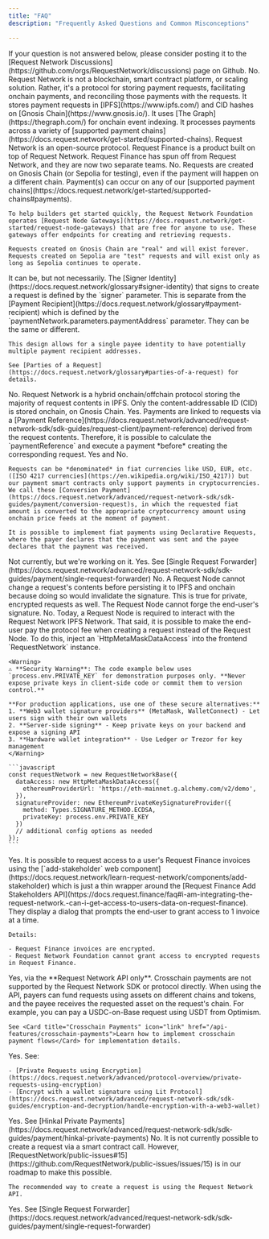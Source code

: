 ```yaml
---
title: "FAQ"
description: "Frequently Asked Questions and Common Misconceptions"

---
```

<Info>
If your question is not answered below, please consider posting it to the [Request Network Discussions](https://github.com/orgs/RequestNetwork/discussions) page on Github.
</Info>

<AccordionGroup>
  <Accordion title="Is Request Network a blockchain, smart contract platform, or L2 scaling solution?">
    No. Request Network is not a blockchain, smart contract platform, or scaling solution. Rather, it's a protocol for storing payment requests, facilitating onchain payments, and reconciling those payments with the requests. It stores payment requests in [IPFS](https://www.ipfs.com/) and CID hashes on [Gnosis Chain](https://www.gnosis.io/). It uses [The Graph](https://thegraph.com/) for onchain event indexing. It processes payments across a variety of [supported payment chains](https://docs.request.network/get-started/supported-chains).
  </Accordion>

  <Accordion title="What is the difference between Request Network and Request Finance?">
    Request Network is an open-source protocol. Request Finance is a product built on top of Request Network. Request Finance has spun off from Request Network, and they are now two separate teams.
  </Accordion>

  <Accordion title="Do I need to create a request on the same chain that I want to receive payment?">
    No. Requests are created on Gnosis Chain (or Sepolia for testing), even if the payment will happen on a different chain. Payment(s) can occur on any of our [supported payment chains](https://docs.request.network/get-started/supported-chains#payments).

    To help builders get started quickly, the Request Network Foundation operates [Request Node Gateways](https://docs.request.network/get-started/request-node-gateways) that are free for anyone to use. These gateways offer endpoints for creating and retrieving requests.

    Requests created on Gnosis Chain are "real" and will exist forever. Requests created on Sepolia are "test" requests and will exist only as long as Sepolia continues to operate.
  </Accordion>

  <Accordion title="Is the address that creates a request the same address that receives the payment?">
    It can be, but not necessarily. The [Signer Identity](https://docs.request.network/glossary#signer-identity) that signs to create a request is defined by the `signer` parameter. This is separate from the [Payment Recipient](https://docs.request.network/glossary#payment-recipient) which is defined by the `paymentNetwork.parameters.paymentAddress` parameter. They can be the same or different.

    This design allows for a single payee identity to have potentially multiple payment recipient addresses.

    See [Parties of a Request](https://docs.request.network/glossary#parties-of-a-request) for details.
  </Accordion>

  <Accordion title="Are requests in Request Network stored fully onchain?">
    No. Request Network is a hybrid onchain/offchain protocol storing the majority of request contents in IPFS. Only the content-addressable ID (CID) is stored onchain, on Gnosis Chain.
  </Accordion>

  <Accordion title="Can I make a payment before creating a request?">
    Yes. Payments are linked to requests via a [Payment Reference](https://docs.request.network/advanced/request-network-sdk/sdk-guides/request-client/payment-reference) derived from the request contents. Therefore, it is possible to calculate the `paymentReference` and execute a payment *before* creating the corresponding request.
  </Accordion>

  <Accordion title="Does Request Network support requests for fiat currency?">
    Yes and No.

    Requests can be *denominated* in fiat currencies like USD, EUR, etc. ([ISO 4217 currencies](https://en.wikipedia.org/wiki/ISO_4217)) but our payment smart contracts only support payments in cryptocurrencies. We call these [Conversion Payment](https://docs.request.network/advanced/request-network-sdk/sdk-guides/payment/conversion-request)s, in which the requested fiat amount is converted to the appropriate cryptocurrency amount using onchain price feeds at the moment of payment.

    It is possible to implement fiat payments using Declarative Requests, where the payer declares that the payment was sent and the payee declares that the payment was received.
  </Accordion>

  <Accordion title="Does Request Network support crypto-to-fiat (off-ramp) or fiat-to-crypto (on-ramp) payments?">
    Not currently, but we're working on it.
  </Accordion>

  <Accordion title="Does Request Network support crypto payments from centralized exchanges (CEX) or custodians?">
    Yes. See [Single Request Forwarder](https://docs.request.network/advanced/request-network-sdk/sdk-guides/payment/single-request-forwarder)
  </Accordion>

  <Accordion title="Can a Request Node modify a request's contents before persisting it to IPFS and onchain?">
    No. A Request Node cannot change a request's contents before persisting it to IPFS and onchain because doing so would invalidate the signature. This is true for private, encrypted requests as well. The Request Node cannot forge the end-user's signature.
  </Accordion>

  <Accordion title="Can I create a request via the Request Network SDK without using a Request Node?">
    No. Today, a Request Node is required to interact with the Request Network IPFS Network. That said, it is possible to make the end-user pay the protocol fee when creating a request instead of the Request Node. To do this, inject an `HttpMetaMaskDataAccess` into the frontend `RequestNetwork` instance.

    <Warning>
    ⚠️ **Security Warning**: The code example below uses `process.env.PRIVATE_KEY` for demonstration purposes only. **Never expose private keys in client-side code or commit them to version control.**
    
    **For production applications, use one of these secure alternatives:**
    1. **Web3 wallet signature providers** (MetaMask, WalletConnect) - Let users sign with their own wallets
    2. **Server-side signing** - Keep private keys on your backend and expose a signing API
    3. **Hardware wallet integration** - Use Ledger or Trezor for key management
    </Warning>

    ```javascript
    const requestNetwork = new RequestNetworkBase({
      dataAccess: new HttpMetaMaskDataAccess({
        ethereumProviderUrl: 'https://eth-mainnet.g.alchemy.com/v2/demo',
      }),
      signatureProvider: new EthereumPrivateKeySignatureProvider({
        method: Types.SIGNATURE_METHOD.ECDSA,
        privateKey: process.env.PRIVATE_KEY
      })
      // additional config options as needed
    });
    ```
  </Accordion>

  <Accordion title="Can I access a user's historical invoices created via Request Finance?">
    Yes. It is possible to request access to a user's Request Finance invoices using the [`add-stakeholder` web component](https://docs.request.network/learn-request-network/components/add-stakeholder) which is just a thin wrapper around the [Request Finance Add Stakeholders API](https://docs.request.finance/faq#i-am-integrating-the-request-network.-can-i-get-access-to-users-data-on-request-finance). They display a dialog that prompts the end-user to grant access to 1 invoice at a time.

    Details:

    - Request Finance invoices are encrypted.
    - Request Network Foundation cannot grant access to encrypted requests in Request Finance.
  </Accordion>

  <Accordion title="Does Request Network support crosschain payments where the payer sends funds on one chain and the payee receives funds on a different chain?">
    Yes, via the **Request Network API only**. Crosschain payments are not supported by the Request Network SDK or protocol directly. When using the API, payers can fund requests using assets on different chains and tokens, and the payee receives the requested asset on the request's chain. For example, you can pay a USDC-on-Base request using USDT from Optimism. 

    See <Card title="Crosschain Payments" icon="link" href="/api-features/crosschain-payments">Learn how to implement crosschain payment flows</Card> for implementation details.
  </Accordion>

  <Accordion title="Does Request Network support private requests?">
    Yes. See:

    - [Private Requests using Encryption](https://docs.request.network/advanced/protocol-overview/private-requests-using-encryption)
    - [Encrypt with a wallet signature using Lit Protocol](https://docs.request.network/advanced/request-network-sdk/sdk-guides/encryption-and-decryption/handle-encryption-with-a-web3-wallet)
  </Accordion>

  <Accordion title="Does Request Network support private payments?">
    Yes. See [Hinkal Private Payments](https://docs.request.network/advanced/request-network-sdk/sdk-guides/payment/hinkal-private-payments)
  </Accordion>

  <Accordion title="Can I create a request via a smart contract call?">
    No. It is not currently possible to create a request via a smart contract call. However, [RequestNetwork/public-issues#15](https://github.com/RequestNetwork/public-issues/issues/15) is in our roadmap to make this possible.

    The recommended way to create a request is using the Request Network API.
  </Accordion>

  <Accordion title="Can I use Request Network requests even if I have my own payment infrastructure?">
    Yes. See [Single Request Forwarder](https://docs.request.network/advanced/request-network-sdk/sdk-guides/payment/single-request-forwarder)
  </Accordion>
</AccordionGroup>